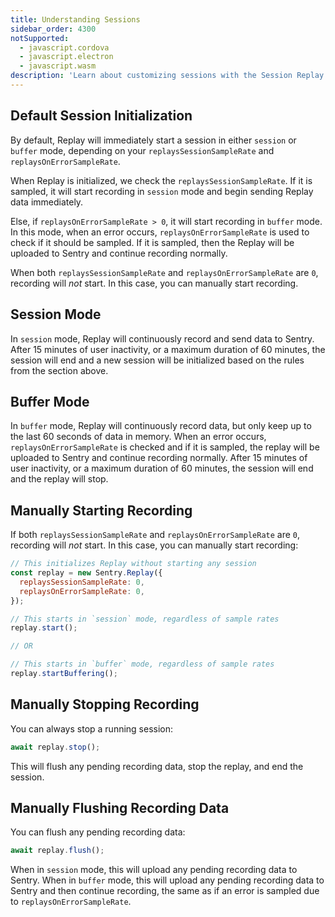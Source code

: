 ```yaml
---
title: Understanding Sessions
sidebar_order: 4300
notSupported:
  - javascript.cordova
  - javascript.electron
  - javascript.wasm
description: 'Learn about customizing sessions with the Session Replay SDK.'
---
```


## Default Session Initialization

By default, Replay will immediately start a session in either `session` or `buffer` mode, depending on your `replaysSessionSampleRate` and `replaysOnErrorSampleRate`.

When Replay is initialized, we check the `replaysSessionSampleRate`.
If it is sampled, it will start recording in `session` mode and begin sending Replay data immediately.

Else, if `replaysOnErrorSampleRate > 0`, it will start recording in `buffer` mode.
In this mode, when an error occurs, `replaysOnErrorSampleRate` is used to check if it should be sampled. If it is sampled, then the Replay will be uploaded to Sentry and continue recording normally.

When both `replaysSessionSampleRate` and `replaysOnErrorSampleRate` are `0`, recording will _not_ start.
In this case, you can manually start recording.

## Session Mode

In `session` mode, Replay will continuously record and send data to Sentry. After 15 minutes of user inactivity, or a maximum duration of 60 minutes, the session will end and a new session will be initialized based on the rules from the section above.

## Buffer Mode

In `buffer` mode, Replay will continuously record data, but only keep up to the last 60 seconds of data in memory. When an error occurs, `replaysOnErrorSampleRate` is checked and if it is sampled, the replay will be uploaded to Sentry and continue recording normally. After 15 minutes of user inactivity, or a maximum duration of 60 minutes, the session will end and the replay will stop.

## Manually Starting Recording

If both `replaysSessionSampleRate` and `replaysOnErrorSampleRate` are `0`, recording will _not_ start. In this case, you can manually start recording:

```javascript
// This initializes Replay without starting any session
const replay = new Sentry.Replay({
  replaysSessionSampleRate: 0,
  replaysOnErrorSampleRate: 0,
});

// This starts in `session` mode, regardless of sample rates
replay.start();

// OR

// This starts in `buffer` mode, regardless of sample rates
replay.startBuffering();
```

## Manually Stopping Recording

You can always stop a running session:

```javascript
await replay.stop();
```

This will flush any pending recording data, stop the replay, and end the session.

## Manually Flushing Recording Data

You can flush any pending recording data:

```javascript
await replay.flush();
```

When in `session` mode, this will upload any pending recording data to Sentry.
When in `buffer` mode, this will upload any pending recording data to Sentry and then continue recording, the same as if an error is sampled due to `replaysOnErrorSampleRate`.
